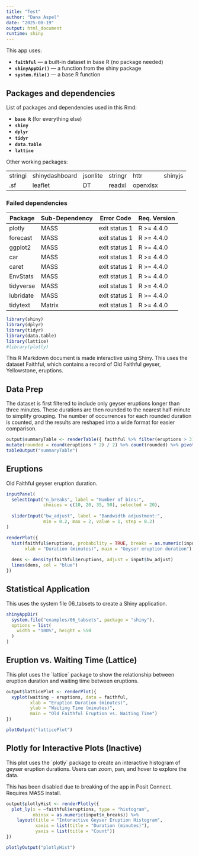 ```yaml
---
title: "Test"
author: "Dana Aspel"
date: "2025-08-19"
output: html_document
runtime: shiny
---
```


This app uses:

-   **`faithful`** --- a built-in dataset in base R (no package needed)
-   **`shinyAppDir()`** --- a function from the shiny package
-   **`system.file()`** --- a base R function

## Packages and dependencies

List of packages and dependencies used in this Rmd:

-   **`base R`** (for everything else)
-   **`shiny`**
-   **`dplyr`**
-   **`tidyr`**
-   **`data.table`**
-   **`lattice`**

Other working packages:

|         |                |          |         |          |         |
|---------|----------------|----------|---------|----------|---------|
| stringi | shinydashboard | jsonlite | stringr | httr     | shinyjs |
| .sf     | leaflet        | DT       | readxl  | openxlsx |         |

### Failed dependencies

| Package   | Sub-Dependency | Error Code    | Req. Version |
|-----------|----------------|---------------|--------------|
| plotly    | MASS           | exit status 1 | R \>= 4.4.0  |
| forecast  | MASS           | exit status 1 | R \>= 4.4.0  |
| ggplot2   | MASS           | exit status 1 | R \>= 4.4.0  |
| car       | MASS           | exit status 1 | R \>= 4.4.0  |
| caret     | MASS           | exit status 1 | R \>= 4.4.0  |
| EnvStats  | MASS           | exit status 1 | R \>= 4.4.0  |
| tidyverse | MASS           | exit status 1 | R \>= 4.4.0  |
| lubridate | MASS           | exit status 1 | R \>= 4.4.0  |
| tidytext  | Matrix         | exit status 1 | R \>= 4.4.0  |

```r
library(shiny)
library(dplyr) 
library(tidyr) 
library(data.table)
library(lattice)
#library(plotly)
```

This R Markdown document is made interactive using Shiny. This uses the dataset Faithful, which contains a record of Old Faithful geyser, Yellowstone, eruptions.

## Data Prep

The dataset is first filtered to include only geyser eruptions longer than three minutes. These durations are then rounded to the nearest half-minute to simplify grouping. The number of occurrences for each rounded duration is counted, and the results are reshaped into a wide format for easier comparison.

```r

output$summaryTable <- renderTable({ faithful %>% filter(eruptions > 3) %>%
mutate(rounded = round(eruptions * 2) / 2) %>% count(rounded) %>% pivot_wider(names_from = rounded, values_from = n, values_fill = 0) %>% as.data.table() })
tableOutput("summaryTable")
```

## Eruptions

Old Faithful geyser eruption duration.

```r
inputPanel(
  selectInput("n_breaks", label = "Number of bins:",
              choices = c(10, 20, 35, 50), selected = 20),
  
  sliderInput("bw_adjust", label = "Bandwidth adjustment:",
              min = 0.2, max = 2, value = 1, step = 0.2)
)

renderPlot({
  hist(faithful$eruptions, probability = TRUE, breaks = as.numeric(input$n_breaks),
       xlab = "Duration (minutes)", main = "Geyser eruption duration")
  
  dens <- density(faithful$eruptions, adjust = input$bw_adjust)
  lines(dens, col = "blue")
})
```

## Statistical Application

This uses the system file 06_tabsets to create a Shiny application.

```r
shinyAppDir(
  system.file("examples/06_tabsets", package = "shiny"),
  options = list(
    width = "100%", height = 550
  )
)
```

## Eruption vs. Waiting Time (Lattice)

This plot uses the \`lattice\` package to show the relationship between eruption duration and waiting time between eruptions.

```r
output$latticePlot <- renderPlot({
  xyplot(waiting ~ eruptions, data = faithful,
         xlab = "Eruption Duration (minutes)",
         ylab = "Waiting Time (minutes)",
         main = "Old Faithful Eruption vs. Waiting Time")
})

plotOutput("latticePlot")
```

## Plotly for Interactive Plots (Inactive)

This plot uses the \`plotly\` package to create an interactive histogram of geyser eruption durations. Users can zoom, pan, and hover to explore the data.

This has been disabled due to breaking of the app in Posit Connect. Requires MASS install.

```r

output$plotlyHist <- renderPlotly({
  plot_ly(x = ~faithful$eruptions, type = "histogram",
          nbinsx = as.numeric(input$n_breaks)) %>%
    layout(title = "Interactive Geyser Eruption Histogram",
           xaxis = list(title = "Duration (minutes)"),
           yaxis = list(title = "Count"))
})

plotlyOutput("plotlyHist")

```
